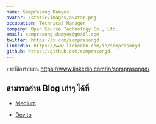 ```yaml
---
name: Somprasong Damyos
avatar: /static/images/avatar.png
occupation: Technical Manager
company: Open Source Technology Co., Ltd.
email: somprasong.damyos@gmail.com
twitter: https://x.com/somprasongd
linkedin: https://www.linkedin.com/in/somprasongd
github: https://github.com/somprasongd
---
```


ประวัติการทำงาน https://www.linkedin.com/in/somprasongd/

## สามารถอ่าน Blog เก่าๆ ได้ที่

- [Medium](https://medium.com/@somprasongd)

- [Dev.to](https://dev.to/somprasongd)
